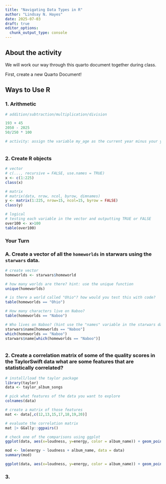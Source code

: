 ```yaml
---
title: "Navigating Data Types in R"
author: "Lindsay N. Hayes"
date: 2025-07-03
draft: true
editor_options: 
  chunk_output_type: console
---
```


## About the activity

We will work our way through this quarto document together during class.

First, create a new Quarto Document!

## Ways to Use R

### 1. Arithmetic

```r
# addition/subtraction/multiplication/division

193 + 45
2050 - 2025
50/250 * 100

# activity: assign the variable my_age as the current year minus your year of birth. 



```

### 2. Create R objects

```r
# vector
# c(..., recursive = FALSE, use.names = TRUE)
x <- c(1:225)
class(x)

# matrix
# matrix(data, nrow, ncol, byrow, dimnames)
y <- matrix(1:225, nrow=15, ncol=15, byrow = FALSE)
class(y)

# logical
# testing each variable in the vector and outputting TRUE or FALSE
over100 <- x>100
table(over100)

```

### Your Turn

### A. Create a vector of all the `homeworlds` in starwars using the `starwars` data.

```r

# create vector
homeworlds <- starwars$homeworld

# how many worlds are there? hint: use the unique function
unique(homeworlds)

# is there a world called "Ohio"? how would you test this with code?
table(homeworlds == "Ohio")

# How many characters live on Naboo?
table(homeworlds == "Naboo")

# Who lives on Naboo? (hint use the "names" variable in the starwars data and the "which" function)
starwars$name[homeworlds == "Naboo"]
which(homeworlds == "Naboo")
starwars$name[which(homeworlds == "Naboo")]
```



```r

```
















### 2. Create a correlation matrix of some of the quality scores in the TaylorSwift data what are some features that are statistically correlated?

```r

# install/load the taylor package
library(taylor)
data <- taylor_album_songs

# pick what features of the data you want to explore
colnames(data)

# create a matrix of those features
mat <- data[,c(12,13,15,17,18,19,20)]

# evaluate the correlation matrix
mat |> GGally::ggpairs()

# check one of the comparisons using ggplot
ggplot(data, aes(x=loudness, y=energy, color = album_name)) + geom_point(size=3) + scale_color_albums()

mod <- lm(energy ~ loudness + album_name, data = data)
summary(mod)

ggplot(data, aes(x=loudness, y=energy, color = album_name)) + geom_point(size=3) + scale_color_albums() + facet_wrap(~album_name)

```

### 3. 

```r



```
